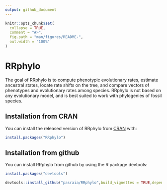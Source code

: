 ---
output: github_document
---

<!-- README.md is generated from README.Rmd. Please edit that file -->

```{r, include = FALSE}
knitr::opts_chunk$set(
  collapse = TRUE,
  comment = "#>",
  fig.path = "man/figures/README-",
  out.width = "100%"
)
```

# RRphylo

The goal of RRphylo is to compute phenotypic evolutionary rates, estimate ancestral states, locate rate shifts on the tree, and compare vectors of phenotypes and evolutionary rates among species. RRphylo is not based on any evolutionary model, and is best suited to work with phylogenies of fossil species.

## Installation from CRAN

You can install the released version of RRphylo from [CRAN](https://CRAN.R-project.org) with:

``` r
install.packages("RRphylo")
```

## Installation from github

You can install RRphylo from github by using the R package devtools:

``` r
install.packages("devtools")

devtools::install_github("pasraia/RRphylo",build_vignettes = TRUE,dependencies=TRUE)
```

